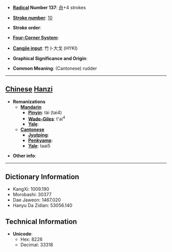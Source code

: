 * '''[[Wiktionary:Chinese radical index| Radical]] Number 137''': [[Wiktionary:Chinese radical index 舟|舟]]+4 strokes

* '''[[Wiktionary:Chinese total strokes index|Stroke number]]''': [[Wiktionary:Chinese total strokes index 10|10]]

* '''Stroke order''': 

* '''[[Wiktionary:Chinese four corner index|Four-Corner System]]''': 

* '''[[Wiktionary:Chinese Cangjie index|Cangjie input]]''': 竹卜大戈 (HYKI)

* '''Graphical Significance and Origin''': 

* '''Common Meaning''': (Cantonese) rudder

----

== [[Chinese]] [[Hanzi]] ==

* '''Romanizations'''
** '''[[Mandarin]]'''
*** '''[[Pinyin]]''': tài (tai4)
*** '''[[Wade-Giles]]''': t'ai<sup>4</sup>
*** '''[[Yale]]''': 
** '''[[Cantonese]]'''
*** '''[[Jyutping]]''':
*** '''[[Penkyamp]]''': 
*** '''[[Yale]]''': taai5

* '''Other info''': 

----

== Dictionary Information ==

* KangXi: 1009.190
* Morobashi: 30377
* Dae Jaweon: 1467.020
* Hanyu Da Zidian: 53056.140

== Technical Information ==

* '''Unicode''':
** Hex: 8226
** Decimal: 33318